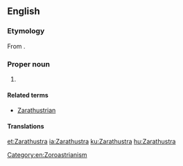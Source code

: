 ==English==
{{wikipedia}}

===Etymology===
From {{etyl|ae|en}} {{m|ae|sc=Avst|𐬰𐬀𐬭𐬀𐬚𐬎𐬱𐬙𐬭𐬀|tr=Zaraθuštra}}.

===Proper noun===
{{en-proper noun|-}}

# {{alternative form of|Zoroaster|lang=en}}

====Related terms====
* [[Zarathustrian]]

====Translations====
{{trans-see|Zoroaster}}

[[Category:en:Zoroastrianism]]

[[et:Zarathustra]]
[[ia:Zarathustra]]
[[ku:Zarathustra]]
[[hu:Zarathustra]]